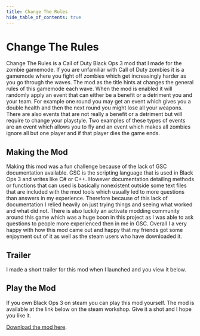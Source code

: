 ```yaml
---
title: Change The Rules
hide_table_of_contents: true
---
```


# Change The Rules
Change The Rules is a Call of Duty Black Ops 3 mod that I made for the zombie gamemode. If you are unfamiliar with Call of Duty zombies it is a gamemode where you fight off zombies which get increasingly harder as you go through the waves. The mod as the title hints at changes the general rules of this gamemode each wave. When the mod is enabled it will randomly apply an event that can either be a benefit or a detriment you and your team. For example one round you may get an event which gives you a double health and then the next round you might lose all your weapons. There are also events that are not really a benefit or a detriment but will require to change your playstyle. Two examples of these types of events are an event which allows you to fly and an event which makes all zombies ignore all but one player and if that player dies the game ends. 

## Making the Mod
Making this mod was a fun challenge because of the lack of GSC documentation available. GSC is the scripting language that is used in Black Ops 3 and writes like C# or C++. However documentation detailing methods or functions that can used is basically nonexistent outside some text files that are included with the mod tools which usually led to more questions than answers in my experience. Therefore because of this lack of documentation I relied heavily on just trying things and seeing what worked and what did not. There is also luckily an activate modding community around this game which was a huge boon in this project as I was able to ask questions to people more experienced then in me in GSC. Overall I a very happy with how this mod came out and happy that my friends got some enjoyment out of it as well as the steam users who have downloaded it.

## Trailer
I made a short trailer for this mod when I launched and you view it below. 

<YouTube youTubeId="c54Te5e5iPo" />

## Play the Mod
If you own Black Ops 3 on steam you can play this mod yourself. The mod is available at the link below on the steam workshop. Give it a shot and I hope you like it. 

[Download the mod here](https://steamcommunity.com/sharedfiles/filedetails/?id=2842245738).